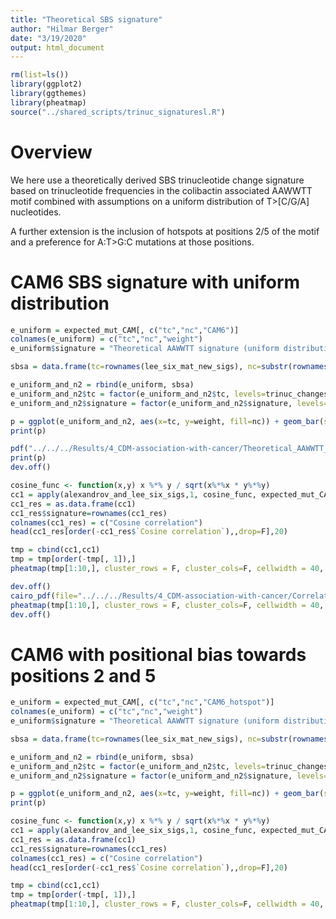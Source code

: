 ```yaml
---
title: "Theoretical SBS signature"
author: "Hilmar Berger"
date: "3/19/2020"
output: html_document
---
```


```r
rm(list=ls())
library(ggplot2)
library(ggthemes)
library(pheatmap)
source("../shared_scripts/trinuc_signaturesl.R")
```

# Overview

We here use a theoretically derived SBS trinucleotide change signature based on trinucleotide frequencies in the colibactin associated AAWWTT motif combined with assumptions on a uniform distribution of T>[C/G/A] nucleotides. 

A further extension is the inclusion of hotspots at positions 2/5 of the motif and a preference for A:T>G:C mutations at those positions. 

# CAM6 SBS signature with uniform distribution

```r

e_uniform = expected_mut_CAM[, c("tc","nc","CAM6")]
colnames(e_uniform) = c("tc","nc","weight")
e_uniform$signature = "Theoretical AAWWTT signature (uniform distribution)"

sbsa = data.frame(tc=rownames(lee_six_mat_new_sigs), nc=substr(rownames(lee_six_mat_new_sigs), 3,5), weight= lee_six_mat_new_sigs[, "N2"], signature="SBSA")

e_uniform_and_n2 = rbind(e_uniform, sbsa)
e_uniform_and_n2$tc = factor(e_uniform_and_n2$tc, levels=trinuc_changes_ordered$tc)
e_uniform_and_n2$signature = factor(e_uniform_and_n2$signature, levels=c("Theoretical AAWWTT signature (uniform distribution)","SBSA"))
```

```r
p = ggplot(e_uniform_and_n2, aes(x=tc, y=weight, fill=nc)) + geom_bar(stat="identity") + facet_wrap(~signature, ncol=1) + theme_few() + theme(text=element_text(size=20), axis.text.x=element_text(angle=90, hjust = 0, size=5)) + labs(x="", fill="Nucleotide\nchange", y = "Proportion") 
print(p)
```

```r
pdf("../../../Results/4_CDM-association-with-cancer/Theoretical_AAWWTT_SBS_signature.pdf", width = 10, height = 4)
print(p)
dev.off()
```

```r
cosine_func <- function(x,y) x %*% y / sqrt(x%*%x * y%*%y)
cc1 = apply(alexandrov_and_lee_six_sigs,1, cosine_func, expected_mut_CAM$CAM6)
cc1_res = as.data.frame(cc1)
cc1_res$signature=rownames(cc1_res)
colnames(cc1_res) = c("Cosine correlation")
head(cc1_res[order(-cc1_res$`Cosine correlation`),,drop=F],20)
```

```r
tmp = cbind(cc1,cc1)
tmp = tmp[order(-tmp[, 1]),]
pheatmap(tmp[1:10,], cluster_rows = F, cluster_cols=F, cellwidth = 40, cellheight = 40, gaps_col = 1, fontsize_row = 20, fontsize = 14, show_colnames = F)
```


```r
dev.off()
cairo_pdf(file="../../../Results/4_CDM-association-with-cancer/Correlation_CAM6_SBSA_heatmap.pdf", width=6, height = 6)
pheatmap(tmp[1:10,], cluster_rows = F, cluster_cols=F, cellwidth = 40, cellheight = 40, gaps_col = 1, fontsize_row = 20, fontsize = 14, show_colnames = F)
dev.off()
```

# CAM6 with positional bias towards positions 2 and 5


```r

e_uniform = expected_mut_CAM[, c("tc","nc","CAM6_hotspot")]
colnames(e_uniform) = c("tc","nc","weight")
e_uniform$signature = "Theoretical AAWWTT signature (uniform distribution with hotspot)"

sbsa = data.frame(tc=rownames(lee_six_mat_new_sigs), nc=substr(rownames(lee_six_mat_new_sigs), 3,5), weight= lee_six_mat_new_sigs[, "N2"], signature="SBSA")

e_uniform_and_n2 = rbind(e_uniform, sbsa)
e_uniform_and_n2$tc = factor(e_uniform_and_n2$tc, levels=trinuc_changes_ordered$tc)
e_uniform_and_n2$signature = factor(e_uniform_and_n2$signature, levels=c("Theoretical AAWWTT signature (uniform distribution with hotspot)","SBSA"))
```

```r
p = ggplot(e_uniform_and_n2, aes(x=tc, y=weight, fill=nc)) + geom_bar(stat="identity") + facet_wrap(~signature, ncol=1) + theme_few() + theme(text=element_text(size=20), axis.text.x=element_text(angle=90, hjust = 0, size=5)) + labs(x="", fill="Nucleotide\nchange", y = "Proportion") 
print(p)
```

<!-- ```{r} -->
<!-- pdf("Theoretical_AAWWTT_SBS_signature_hotspots.pdf", width = 10, height = 4) -->
<!-- print(p) -->
<!-- dev.off() -->
<!-- ``` -->

```r
cosine_func <- function(x,y) x %*% y / sqrt(x%*%x * y%*%y)
cc1 = apply(alexandrov_and_lee_six_sigs,1, cosine_func, expected_mut_CAM$CAM6_hotspot)
cc1_res = as.data.frame(cc1)
cc1_res$signature=rownames(cc1_res)
colnames(cc1_res) = c("Cosine correlation")
head(cc1_res[order(-cc1_res$`Cosine correlation`),,drop=F],20)
```

```r
tmp = cbind(cc1,cc1)
tmp = tmp[order(-tmp[, 1]),]
pheatmap(tmp[1:10,], cluster_rows = F, cluster_cols=F, cellwidth = 40, cellheight = 40, gaps_col = 1, fontsize_row = 20, fontsize = 14, show_colnames = F)
```


<!-- ```{r} -->
<!-- pdf(file="Correlation_CAM6_hotspot_2.5_heatmap.pdf", width=6, height = 6) -->
<!-- pheatmap(tmp[1:10,], cluster_rows = F, cluster_cols=F, cellwidth = 40, cellheight = 40, gaps_col = 1, fontsize_row = 20, fontsize = 14, show_colnames = F) -->
<!-- pheatmap(tmp[1:10,], cluster_rows = F, cluster_cols=F, cellwidth = 40, cellheight = 40, gaps_col = 1, fontsize_row = 20, fontsize = 14, show_colnames = F) -->
<!-- dev.off() -->
<!-- ``` -->